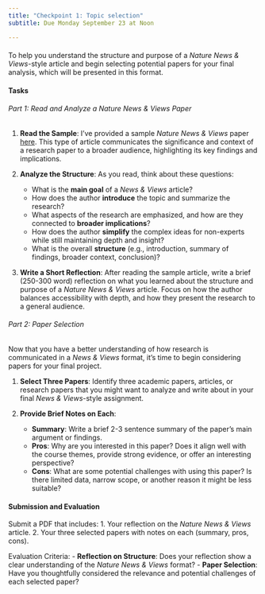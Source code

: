 ```yaml
---
title: "Checkpoint 1: Topic selection"
subtitle: Due Monday September 23 at Noon

---
```



#### 
 To help you understand the structure and purpose of a *Nature News & Views*-style article and begin selecting potential papers for your final analysis, which will be presented in this format.



#### Tasks 

###### Part 1: Read and Analyze a *Nature News & Views* Paper

1. **Read the Sample**: I’ve provided a sample *Nature News & Views* paper [here](https://www.nature.com/articles/d41586-024-02525-z). This type of article communicates the significance and context of a research paper to a broader audience, highlighting its key findings and implications.

2. **Analyze the Structure**: As you read, think about these questions:
     - What is the **main goal** of a *News & Views* article?
     - How does the author **introduce** the topic and summarize the research?
     - What aspects of the research are emphasized, and how are they connected to **broader implications**?
     - How does the author **simplify** the complex ideas for non-experts while still maintaining depth and insight?
     - What is the overall **structure** (e.g., introduction, summary of findings, broader context, conclusion)?

3. **Write a Short Reflection**: After reading the sample article, write a brief (250-300 word) reflection on what you learned about the structure and purpose of a *Nature News & Views* article. Focus on how the author balances accessibility with depth, and how they present the research to a general audience.



###### Part 2: Paper Selection

Now that you have a better understanding of how research is communicated in a *News & Views* format, it’s time to begin considering papers for your final project.

1. **Select Three Papers**: Identify three academic papers, articles, or research papers that you might want to analyze and write about in your final *News & Views*-style assignment.

2. **Provide Brief Notes on Each**:
   - **Summary**: Write a brief 2-3 sentence summary of the paper’s main argument or findings.
   - **Pros**: Why are you interested in this paper? Does it align well with the course themes, provide strong evidence, or offer an interesting perspective?
   - **Cons**: What are some potential challenges with using this paper? Is there limited data, narrow scope, or another reason it might be less suitable?



#### Submission and Evaluation
Submit a PDF that includes:
1. Your reflection on the *Nature News & Views* article.
2. Your three selected papers with notes on each (summary, pros, cons).

Evaluation Criteria: 
- **Reflection on Structure**: Does your reflection show a clear understanding of the *Nature News & Views* format?
- **Paper Selection**: Have you thoughtfully considered the relevance and potential challenges of each selected paper?

